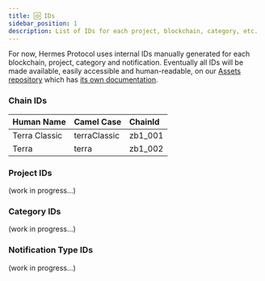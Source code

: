 ```yaml
---
title: 🆔 IDs
sidebar_position: 1
description: List of IDs for each project, blockchain, category, etc.
---
```


For now, Hermes Protocol uses internal IDs manually generated for each blockchain, project, category and notification.
Eventually all IDs will be made available, easily accessible and human-readable, on our [Assets repository](https://github.com/HermesProtocol-io/assets) which has [its own documentation](https://assets.hermesprotocol.io/).

### Chain IDs

| Human Name    | Camel Case   | ChainId |
| :------------ | :----------- | :------ |
| Terra Classic | terraClassic | zb1_001 |
| Terra         | terra        | zb1_002 |

### Project IDs

(work in progress...)

### Category IDs

(work in progress...)

### Notification Type IDs

(work in progress...)
